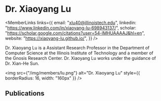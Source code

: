 
# Dr. Xiaoyang Lu

<div style={{display: 'flex', flexDirection: 'row'}}>

<div style={{flex: 1, display: 'flex', flexDirection: 'column'}}>

<MemberLinks
  links={{
    email: "xlu40@illinoistech.edu",
    linkedin: "https://www.linkedin.com/in/xiaoyang-lu-698943137/",
    scholar: "https://scholar.google.com/citations?user=54-lMHUAAAAJ&hl=en",
    website: "https://xiaoyang-lu.github.io/",
  }}
/>

Dr. Xiaoyang Lu is a Assistant Research Professor in the Department of Computer Science at the Illinois Institute of Technology and a member of the Gnosis Research Center. Dr. Xiaoyang Lu works under the guidance of Dr. Xian-He Sun.

</div>

<div style={{paddingLeft: 32}}>

<img
  src={"/img/members/lu.png"}
  alt="Dr. Xiaoyang Lu"
  style={{ borderRadius: 16, width: "160px" }}
/>

</div>

</div>

## Publications

<MemberPublications authorShortName="X. Lu" />
